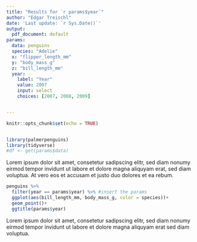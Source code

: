 ```yaml
---
title: "Results for `r params$year`"
author: "Edgar Treischl"
date: 'Last update: `r Sys.Date()`'
output:
  pdf_document: default
params:
  data: penguins
  species: "Adelie"
  x: "flipper_length_mm"
  y: "body_mass_g"
  z: "bill_length_mm"
  year:
    label: "Year"
    value: 2007
    input: select
    choices: [2007, 2008, 2009]


---
```


```r
knitr::opts_chunk$set(echo = TRUE)


library(palmerpenguins)
library(tidyverse)
#df <- get(params$data)
```


Lorem ipsum dolor sit amet, consetetur sadipscing elitr, sed diam nonumy eirmod tempor invidunt ut labore et dolore magna aliquyam erat, sed diam voluptua. At vero eos et accusam et justo duo dolores et ea rebum. 


```r
penguins %>% 
  filter(year == params$year) %>% #insert the params
  ggplot(aes(bill_length_mm, body_mass_g, color = species))+
  geom_point()+
  ggtitle(params$year)

```


Lorem ipsum dolor sit amet, consetetur sadipscing elitr, sed diam nonumy eirmod tempor invidunt ut labore et dolore magna aliquyam erat sed diam voluptua. 







